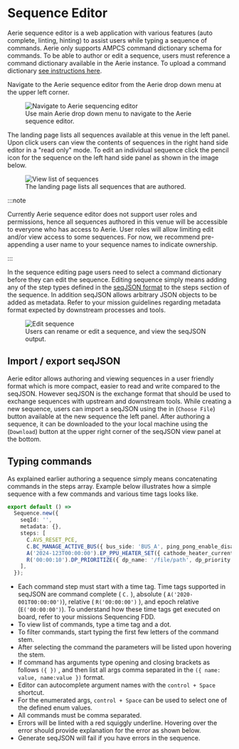 # Sequence Editor

Aerie sequence editor is a web application with various features (auto complete, linting, hinting) to assist users while typing a sequence of commands. Aerie only supports AMPCS command dictionary schema for commands. To be able to author or edit a sequence, users must reference a command dictionary available in the Aerie instance. To upload a command dictionary [see instructions here](../../command-expansion/upload-command-dictionary).

Navigate to the Aerie sequence editor from the Aerie drop down menu at the upper left corner.


<figure>
  <img alt="Navigate to Aerie sequencing editor" src={navigateSeq} />
  <figcaption>Use main Aerie drop down menu to navigate to the Aerie sequence editor.</figcaption>
</figure>

The landing page lists all sequences available at this venue in the left panel. Upon click users can view the contents of sequences in the right hand side editor in a "read only" mode. To edit an individual sequence click the pencil icon for the sequence on the left hand side panel as shown in the image below.


<figure>
  <img alt="View list of sequences" src={viewSeq} />
  <figcaption>The landing page lists all sequences that are authored.</figcaption>
</figure>

:::note

Currently Aerie sequence editor does not support user roles and permissions, hence all sequences authored in this venue will be accessible to everyone who has access to Aerie. User roles will allow limiting edit and/or view access to some sequences. For now, we recommend pre-appending a user name to your sequence names to indicate ownership.

:::

In the sequence editing page users need to select a command dictionary before they can edit the sequence. Editing sequence simply means adding any of the step types defined in the [seqJSON format](https://github.com/NASA-AMMOS/seq-json-schema) to the steps section of the sequence. In addition seqJSON allows arbitrary JSON objects to be added as metadata. Refer to your mission guidelines regarding metadata format expected by downstream processes and tools.


<figure>
  <img alt="Edit sequence" src={editSeq} />
  <figcaption>Users can rename or edit a sequence, and view the seqJSON output. </figcaption>
</figure>

## Import / export seqJSON

Aerie editor allows authoring and viewing sequences in a user friendly format which is more compact, easier to read and write compared to the seqJSON. However seqJSON is the exchange format that should be used to exchange sequences with upstream and downstream tools. While creating a new sequence, users can import a seqJSON using the in (`Choose File`) button available at the new sequence the left panel. After authoring a sequence, it can be downloaded to the your local machine using the (`Download`) button at the upper right corner of the seqJSON view panel at the bottom.

## Typing commands

As explained earlier authoring a sequence simply means concatenating commands in the steps array. Example below illustrates how a simple sequence with a few commands and various time tags looks like.

```ts
export default () =>
  Sequence.new({
    seqId: '',
    metadata: {},
    steps: [
      C.AVS_RESET_PCE,
      C.BC_MANAGE_ACTIVE_BUS({ bus_side: 'BUS_A', ping_pong_enable_disable: 'DISABLE' }),
      A('2024-123T00:00:00').EP_PPU_HEATER_SET({ cathode_heater_current_setpoint: 120, which_ppu: 'PPU1' }),
      R('00:00:10').DP_PRIORITIZE({ dp_name: '/file/path', dp_priority: 23 }),
    ],
  });
```

- Each command step must start with a time tag. Time tags supported in seqJSON are command complete ( `C.` ), absolute ( `A('2020-001T00:00:00')`), relative ( `R('00:00:00')` ), and epoch relative (`E('00:00:00')`). To understand how these time tags get executed on board, refer to your missions Sequencing FDD.
- To view list of commands, type a time tag and a dot.
- To filter commands, start typing the first few letters of the command stem.
- After selecting the command the parameters will be listed upon hovering the stem.
- If command has arguments type opening and closing brackets as follows `({ })` , and then list all args comma separated in the `({ name: value, name:value })` format.
- Editor can autocomplete argument names with the `control + Space` shortcut.
- For the enumerated args, `control + Space` can be used to select one of the defined enum values.
- All commands must be comma separated.
- Errors will be linted with a red squiggly underline. Hovering over the error should provide explanation for the error as shown below.
- Generate seqJSON will fail if you have errors in the sequence.
